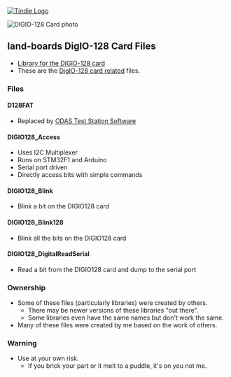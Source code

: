 <a href="https://www.tindie.com/products/land_boards/8-channel-i2c-repeatermultiplexer-i2c-rpt-08/" >
<img src="http://land-boards.com/tindie/tindie-larges-v2.png" alt="Tindie Logo">
</img></a> 

<img src="http://land-boards.com/blwiki/images/2/26/DIGIO-128-X3-CCA_5847-640px.jpg" alt="DIGIO-128 Card photo"></img>

== land-boards DigIO-128 Card Files ==

* [https://github.com/douggilliland/lb-Arduino-Code/tree/master/libraries/LandBoards_Digio128 Library for the DIGIO-128 card]
* These are the [http://land-boards.com/blwiki/index.php?title=DIGIO-128 DigIO-128 card related] files.

=== Files ===

==== D128FAT ====

* Replaced by [https://github.com/douggilliland/lb-Arduino-Code/tree/master/LBCards/ODAS ODAS Test Station Software]

==== DIGIO128_Access ====

* Uses I2C Multiplexer
* Runs on STM32F1 and Arduino
* Serial port driven
* Directly access bits with simple commands

==== DIGIO128_Blink ====

* Blink a bit on the DIGIO128 card

==== DIGIO128_Blink128 ====

* Blink all the bits on the DIGIO128 card

==== DIGIO128_DigitalReadSerial ====

* Read a bit from the DIGIO128 card and dump to the serial port

=== Ownership ===

* Some of these files (particularly libraries) were created by others.
** There may be newer versions of these libraries "out there".
** Some libraries even have the same names but don't work the same.
* Many of these files were created by me based on the work of others.

=== Warning ===

* Use at your own risk.
** If you brick your part or it melt to a puddle, it's on you not me.
